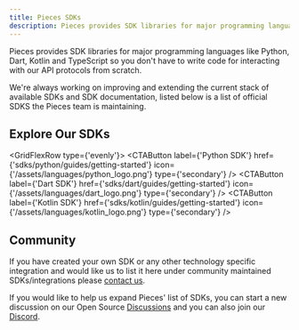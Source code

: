 ```yaml
---
title: Pieces SDKs
description: Pieces provides SDK libraries for major programming languages like Python, Dart, Kotlin and TypeScript so you don't have to write code for interacting with our API protocols from scratch.
---
```



Pieces provides SDK libraries for major programming languages like Python, Dart, Kotlin and TypeScript so you don't have to write code for interacting with our API protocols from scratch.

We're always working on improving and extending the current stack of available SDKs and SDK documentation, listed below is a list of official SDKS the Pieces team is maintaining.

## Explore Our SDKs

<GridFlexRow type={'evenly'}>
  <CTAButton
    label={'Python SDK'}
    href={'sdks/python/guides/getting-started'}
    icon={'/assets/languages/python_logo.png'}
    type={'secondary'}
  />
  <CTAButton
    label={'Dart SDK'}
    href={'sdks/dart/guides/getting-started'}
    icon={'/assets/languages/dart_logo.png'}
    type={'secondary'}
  />
  <CTAButton
    label={'Kotlin SDK'}
    href={'sdks/kotlin/guides/getting-started'}
    icon={'/assets/languages/kotlin_logo.png'}
    type={'secondary'}
  />
</GridFlexRow>

## Community

If you have created your own SDK or any other technology specific integration and would like us to list it here under community maintained SDKs/integrations please [contact us](https://github.com/pieces-app/opensource/discussions).

If you would like to help us expand Pieces' list of SDKs, you can start a new discussion on our Open Source [Discussions](https://github.com/pieces-app/opensource/discussions) and you can also join our [Discord](https://discord.gg/getpieces).
